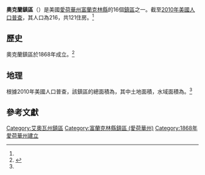 {{Infobox settlement
|official_name            = 奧克蘭鎮區
|native_name              = Oakland Township
|settlement_type          = [[鎮區_(美國)|鎮區]]
|nickname                 = 
|motto                    =

<!-- Images -->
|image_skyline            = 
|imagesize                = 
|image_caption            = 
|image_flag               = 
|image_seal               =

<!-- Maps -->
|image_map                = Map_highlighting_Oakland_Township,_Franklin County,_Iowa.svg
|mapsize                  = 250px
|map_caption              = 在富蘭克林縣中的位置
|image_map1               = 
|mapsize1                 = 
|map_caption1             =

<!-- Location -->
|subdivision_type         = [[世界地理索引|国家]]
|subdivision_name         = {{USA}}
|subdivision_type1        = [[美国行政区划|州]]
|subdivision_name1        = {{flag|Iowa}}
|subdivision_type2        = [[愛荷華州县级行政区列表|縣]]
|subdivision_name2        = [[富蘭克林縣_(愛荷華州)|富蘭克林縣]]
|government_footnotes     = 
|leader_title             = 
|leader_name              = 
|leader_title1            = 
|leader_name1             = 
|established_title        = 
|established_date         =

<!-- Area -->
|area_footnotes           = 
|area_magnitude           = 
|unit_pref                = Imperial
|area_total_sq_mi         = 36.36
|area_land_sq_mi          = 36.34
|area_water_sq_mi         = 0.03
|area_water_percent       = 0

<!-- Population -->
|population_as_of         = [[2010年美國人口普查|2010]]
|population_footnotes     = <ref name="Gazetteer">{{cite web|title=2010 Census Gazetteer|url=https://www.census.gov/geo/maps-data/data/docs/gazetteer/county_sub_list_19.txt|publisher=[[United_States_Census_Bureau|United States Census Bureau]]|accessdate=2014-02-21|archiveurl=https://web.archive.org/web/20140223183305/http://www.census.gov/geo/maps-data/data/docs/gazetteer/county_sub_list_19.txt|archivedate=2014-02-23|dead-url=no}}</ref>
|population_total         = 216
|population_density_sq_mi = 6

<!-- General information -->
|elevation_footnotes      = 
|elevation_m              = 351
|elevation_ft             = 1152
|coordinates              = {{coord|42|36|04|N|93|26|24|W|region:US-IA|display=inline,title}}

<!-- Area/postal codes & others -->
|timezone                 = 
|utc_offset               = 
|timezone_DST             = 
|utc_offset_DST           = 
|postal_code_type         = [[美國郵區編號|郵區編號]]
|postal_code              = 50006, 50071, 50227
|area_code                = 
|blank_name               = [[地名信息系统|GNIS ID]]
|blank_info               = 0468457<ref>{{cite gnis|0468457|Oakland Township, Franklin County, Iowa|2014-02-21}}</ref>
|website                  = 
|footnotes                = 
}}

'''奧克蘭鎮區'''（{{lang-en|Oakland Township}}）是美國[[愛荷華州|愛荷華州]][[富蘭克林縣_(愛荷華州)|富蘭克林縣]]的16個[[鎮區_(美國)|鎮區]]之一。截至[[2010年美國人口普查|2010年美國人口普查]]，其人口為216，共121住房。<ref name="Gazetteer"/>

== 歷史 ==
奧克蘭鎮區於1868年成立。<ref>{{cite book | url=https://books.google.com/books?id=snoUAAAAYAAJ&pg=PA124#v=onepage&q&f=false | title=History of Franklin County, Iowa: A Record of Settlement, Organization, Progress and Achievement, Volume 1 | publisher=S. J. Clarke Publishing Company | author=Stuart, I. L. | year=1914 | pages=124 | access-date=2020-07-14 | archive-date=2020-08-11 | archive-url=https://web.archive.org/web/20200811032523/https://books.google.com/books?id=snoUAAAAYAAJ&pg=PA124#v=onepage&q&f=false | dead-url=no }}</ref>

== 地理 ==
根據2010年美國人口普查，該鎮區的總面積為{{convert|36.36|sqmi}}，其中土地面積{{convert|36.34|sqmi}}，水域面積為{{convert|0.03|sqmi}}。<ref name="Gazetteer"/>

== 參考文獻 ==
{{reflist}}

{{富蘭克林縣 (愛荷華州)}}
{{Authority control}}

{{DEFAULTSORT:Oakland Township}}
[[Category:艾奧瓦州鎮區|Category:艾奧瓦州鎮區]]
[[Category:富蘭克林縣鎮區_(愛荷華州)|Category:富蘭克林縣鎮區 (愛荷華州)]]
[[Category:1868年愛荷華州建立|Category:1868年愛荷華州建立]]